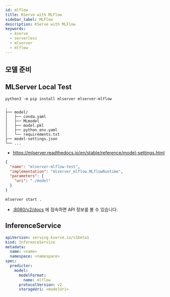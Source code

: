 ```yaml
---
id: mlflow
title: KServe with MLFlow
sidebar_label: MLFlow
description: KServe with MLFlow
keywords:
  - kserve
  - serverless
  - mlserver
  - mlflow
---
```


## 모델 준비

## MLServer Local Test

```shell
python3 -m pip install mlserver mlserver-mlflow
```

```shell
.
├── model/
│   ├── conda.yaml
│   ├── MLmodel
│   ├── model.pkl
│   ├── python_env.yaml
│   └── requirements.txt
├── model-settings.json
└── ...
```

- https://mlserver.readthedocs.io/en/stable/reference/model-settings.html

```json title="model-settings.json"
{
  "name": "mlserver-mlflow-test",
  "implementation": "mlserver_mlflow.MLflowRuntime",
  "parameters": {
    "uri": "./model"
  }
}
```

```shell
mlserver start .
```

- [:8080/v2/docs](http://localhost:8080/v2/docs) 에 접속하면 API 정보를 볼 수 있습니다.

## InferenceService

```yaml
apiVersion: serving.kserve.io/v1beta1
kind: InferenceService
metadata:
  name: <name>
  namespace: <namespace>
spec:
  predictor:
    model:
      modelFormat:
        name: mlflow
      protocolVersion: v2
      storageUri: <modelUri>
```
